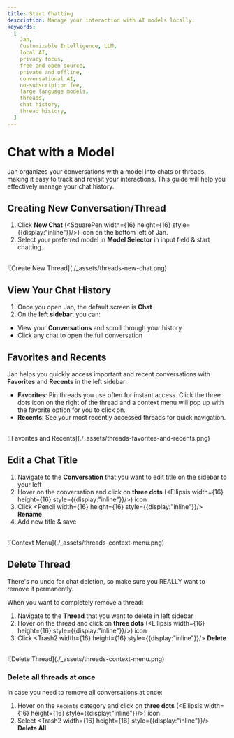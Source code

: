 ```yaml
---
title: Start Chatting
description: Manage your interaction with AI models locally.
keywords:
  [
    Jan,
    Customizable Intelligence, LLM,
    local AI,
    privacy focus,
    free and open source,
    private and offline,
    conversational AI,
    no-subscription fee,
    large language models,
    threads,
    chat history,
    thread history,
  ]
---
```




# Chat with a Model

Jan organizes your conversations with a model into chats or threads, making it easy to track and revisit
your interactions. This guide will help you effectively manage your chat history.

## Creating New Conversation/Thread
1. Click **New Chat** (<SquarePen width={16} height={16} style={{display:"inline"}}/>) icon on the
bottom left of Jan.
2. Select your preferred model in **Model Selector** in input field & start chatting.

<br/>
![Create New Thread](./_assets/threads-new-chat.png)

## View Your Chat History

1. Once you open Jan, the default screen is **Chat**
2. On the **left sidebar**, you can:
  - View your **Conversations** and scroll through your history
  - Click any chat to open the full conversation

## Favorites and Recents

Jan helps you quickly access important and recent conversations with **Favorites** and **Recents**
in the left sidebar:
- **Favorites**: Pin threads you use often for instant access. Click the three dots icon on the right of the
thread and a context menu will pop up with the favorite option for you to click on.
- **Recents**: See your most recently accessed threads for quick navigation.

<br/>
![Favorites and Recents](./_assets/threads-favorites-and-recents.png)


## Edit a Chat Title
1. Navigate to the **Conversation** that you want to edit title on the sidebar to your left
2. Hover on the conversation and click on **three dots** (<Ellipsis width={16} height={16} style={{display:"inline"}}/>) icon
3. Click <Pencil width={16} height={16} style={{display:"inline"}}/> **Rename**
4. Add new title & save

<br/>
![Context Menu](./_assets/threads-context-menu.png)

## Delete Thread

<Callout type="warning">
There's no undo for chat deletion, so make sure you REALLY want to remove it permanently.
</Callout>

When you want to completely remove a thread:

1. Navigate to the **Thread** that you want to delete in left sidebar
2. Hover on the thread and click on **three dots** (<Ellipsis width={16} height={16} style={{display:"inline"}}/>) icon
3. Click <Trash2 width={16} height={16} style={{display:"inline"}}/> **Delete**


<br/>
![Delete Thread](./_assets/threads-context-menu.png)

### Delete all threads at once

In case you need to remove all conversations at once:
1. Hover on the `Recents` category and click on **three dots** (<Ellipsis width={16} height={16} style={{display:"inline"}}/>) icon
2. Select <Trash2 width={16} height={16} style={{display:"inline"}}/> **Delete All**
